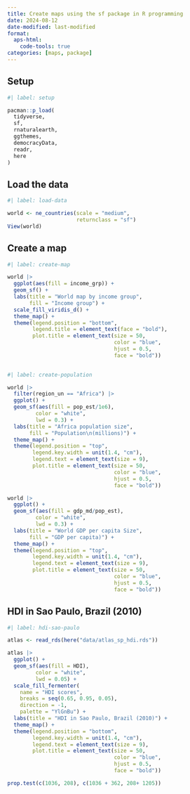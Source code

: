 ```yaml
---
title: Create maps using the sf package in R programming
date: 2024-08-12
date-modified: last-modified
format: 
  aps-html:
    code-tools: true
categories: [maps, package]
---
```


## Setup

```r
#| label: setup

pacman::p_load(
  tidyverse,
  sf,
  rnaturalearth,
  ggthemes,
  democracyData,
  readr,
  here
)
```

## Load the data

```r
#| label: load-data

world <- ne_countries(scale = "medium",
                      returnclass = "sf")
View(world)
```

## Create a map

```r
#| label: create-map

world |> 
  ggplot(aes(fill = income_grp)) +
  geom_sf() +
  labs(title = "World map by income group",
       fill = "Income group") +
  scale_fill_viridis_d() +
  theme_map() + 
  theme(legend.position = "bottom",
        legend.title = element_text(face = "bold"),
        plot.title = element_text(size = 50,
                                  color = "blue",
                                  hjust = 0.5,
                                  face = "bold"))
        
```

```r
#| label: create-population

world |> 
  filter(region_un == "Africa") |>
  ggplot() +
  geom_sf(aes(fill = pop_est/1e6),
         color = "white",
         lwd = 0.3) +
  labs(title = "Africa population size",
       fill = "Population\n(millions)") +
  theme_map() + 
  theme(legend.position = "top",
        legend.key.width = unit(1.4, "cm"),
        legend.text = element_text(size = 9),
        plot.title = element_text(size = 50,
                                  color = "blue",
                                  hjust = 0.5,
                                  face = "bold"))
```

```r
world |> 
  ggplot() +
  geom_sf(aes(fill = gdp_md/pop_est),
         color = "white",
         lwd = 0.3) +
  labs(title = "World GDP per capita Size",
       fill = "GDP per capita)") +
  theme_map() + 
  theme(legend.position = "top",
        legend.key.width = unit(1.4, "cm"),
        legend.text = element_text(size = 9),
        plot.title = element_text(size = 50,
                                  color = "blue",
                                  hjust = 0.5,
                                  face = "bold"))
```

## HDI in Sao Paulo, Brazil (2010)

```r
#| label: hdi-sao-paulo

atlas <- read_rds(here("data/atlas_sp_hdi.rds"))

atlas |> 
  ggplot() +
  geom_sf(aes(fill = HDI),
         color = "white",
         lwd = 0.05) +
  scale_fill_fermenter(
    name = "HDI scores",
    breaks = seq(0.65, 0.95, 0.05),
    direction = -1,
    palette = "YlGnBu") +
  labs(title = "HDI in Sao Paulo, Brazil (2010)") +
  theme_map() +
  theme(legend.position = "bottom",
        legend.key.width = unit(1.4, "cm"),
        legend.text = element_text(size = 9),
        plot.title = element_text(size = 50,
                                  color = "blue",
                                  hjust = 0.5,
                                  face = "bold"))
```

```r
prop.test(c(1036, 208), c(1036 + 362, 208+ 1205))
```
